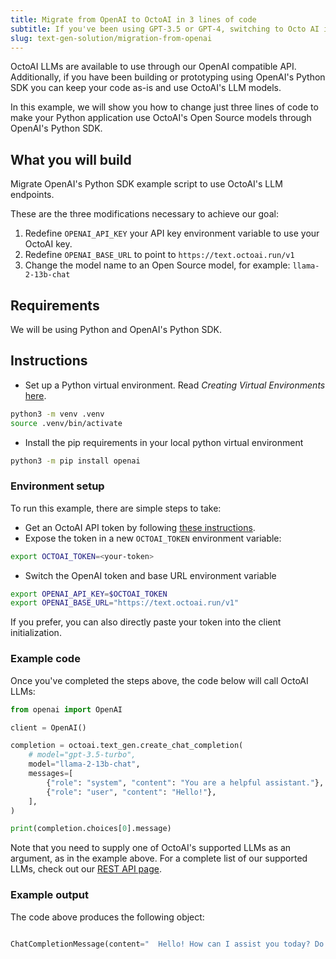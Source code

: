 ```yaml
---
title: Migrate from OpenAI to OctoAI in 3 lines of code
subtitle: If you've been using GPT-3.5 or GPT-4, switching to Octo AI is easy!
slug: text-gen-solution/migration-from-openai
---
```


OctoAI LLMs are available to use through our OpenAI compatible API. Additionally, if you have been building or prototyping using OpenAI's Python SDK you can keep your code as-is and use OctoAI's LLM models.

In this example, we will show you how to change just three lines of code to make your Python application use OctoAI's Open Source models through OpenAI's Python SDK.

## What you will build

Migrate OpenAI's Python SDK example script to use OctoAI's LLM endpoints.

These are the three modifications necessary to achieve our goal:

1. Redefine `OPENAI_API_KEY` your API key environment variable to use your OctoAI key.
2. Redefine `OPENAI_BASE_URL` to point to `https://text.octoai.run/v1`
3. Change the model name to an Open Source model, for example: `llama-2-13b-chat`

## Requirements

We will be using Python and OpenAI's Python SDK.

## Instructions

- Set up a Python virtual environment. Read _Creating Virtual Environments_ [here](https://docs.python.org/3/library/venv.html).

```bash
python3 -m venv .venv
source .venv/bin/activate
```

- Install the pip requirements in your local python virtual environment

```bash
python3 -m pip install openai
```

### Environment setup

To run this example, there are simple steps to take:

- Get an OctoAI API token by following [these instructions](/docs/getting-started/how-to-create-octoai-access-token/).
- Expose the token in a new `OCTOAI_TOKEN` environment variable:

```bash
export OCTOAI_TOKEN=<your-token>
```

- Switch the OpenAI token and base URL environment variable

```bash
export OPENAI_API_KEY=$OCTOAI_TOKEN
export OPENAI_BASE_URL="https://text.octoai.run/v1"
```

If you prefer, you can also directly paste your token into the client initialization.

### Example code

Once you've completed the steps above, the code below will call OctoAI LLMs:

```python
from openai import OpenAI

client = OpenAI()

completion = octoai.text_gen.create_chat_completion(
    # model="gpt-3.5-turbo",
    model="llama-2-13b-chat",
    messages=[
        {"role": "system", "content": "You are a helpful assistant."},
        {"role": "user", "content": "Hello!"},
    ],
)

print(completion.choices[0].message)
```

Note that you need to supply one of OctoAI's supported LLMs as an argument, as in the example above. For a complete list of our supported LLMs, check out our [REST API page](/docs/text-gen-solution/rest-api#input-parameters).

### Example output

The code above produces the following object:

```python

ChatCompletionMessage(content="  Hello! How can I assist you today? Do you have any questions or tasks you'd like help with? Please let me know and I'll do my best to assist you.", role='assistant' function_call=None, tool_calls=None)

```
